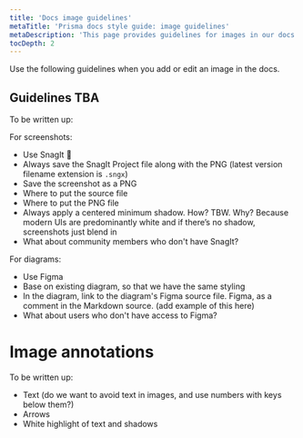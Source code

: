 ```yaml
---
title: 'Docs image guidelines'
metaTitle: 'Prisma docs style guide: image guidelines'
metaDescription: 'This page provides guidelines for images in our docs.'
tocDepth: 2
---
```


<TopBlock>

Use the following guidelines when you add or edit an image in the docs.

</TopBlock>

## Guidelines TBA

To be written up:

For screenshots:

- Use SnagIt 🙂
- Always save the SnagIt Project file along with the PNG (latest version filename extension is `.sngx`)
- Save the screenshot as a PNG
- Where to put the source file
- Where to put the PNG file
- Always apply a centered minimum shadow. How? TBW. Why? Because modern UIs are predominantly white and if there’s no shadow, screenshots just blend in
- What about community members who don't have SnagIt?

For diagrams:

- Use Figma
- Base on existing diagram, so that we have the same styling
- In the diagram, link to the diagram's Figma source file. Figma, as a comment in the Markdown source. (add example of this here)
- What about users who don't have access to Figma?

# Image annotations

To be written up:

- Text (do we want to avoid text in images, and use numbers with keys below them?)
- Arrows
- White highlight of text and shadows
